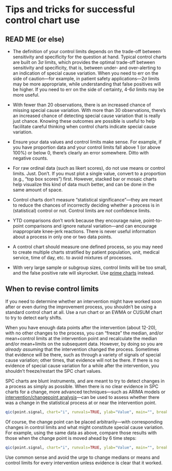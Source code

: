 # Tips and tricks for successful control chart use

## READ ME (or else)

- The definition of your control limits depends on the trade-off between sensitivity and specificity for the question at hand. Typical control charts are built on 3$\sigma$ limits, which provides the optimal trade-off between sensitivity and specificity, that is, between under- and over-alerting to an indication of special cause variation. When you need to err on the side of caution---for example, in patient safety applications---2$\sigma$ limits may be more appropriate, while understanding that false positives will be higher. If you need to err on the side of certainty, 4-6$\sigma$ limits may be more useful.   

- With fewer than 20 observations, there is an increased chance of missing special cause variation. With more than 30 observations, there's an increased chance of detecting special cause variation that is really just chance. Knowing these outcomes are possible is useful to help facilitate careful thinking when control charts indicate special cause variation.       

- Ensure your data values and control limits make sense. For example, if you have proportion data and your control limits fall above 1 (or above 100%) or below 0, there's clearly an error somewhere. Ditto with negative counts.    

- For raw ordinal data (such as likert scores), do not use means or control limits. Just. Don't. If you must plot a single value, convert to a proportion (e.g., "top box scores") first. However, stacked bar or mosaic charts help visualize this kind of data much better, and can be done in the same amount of space.      

- Control charts don't measure "statistical significance"---they are meant to reduce the chances of incorrectly deciding whether a process is in (statistical) control or not. Control limits are *not* confidence limits.       

- YTD comparisons don't work because they encourage naive, point-to-point comparisons and ignore natural variation---and can encourage inappropriate knee-jerk reactions. There is never useful information about a process in only one or two data points.    

- A control chart should measure one defined process, so you may need to create multiple charts stratified by patient population, unit, medical service, time of day, etc. to avoid mixtures of processes.       

- With very large sample or subgroup sizes, control limits will be too small, and the false positive rate will skyrocket. Use [prime charts](#prime) instead.      


## When to revise control limits

If you need to determine whether an intervention might have worked soon after or even during the improvement process, you shouldn't be using a standard control chart at all. Use a run chart or an EWMA or CUSUM chart to try to detect early shifts.

When you have enough data points after the intervention (about 12-20), with no other changes to the process, you can "freeze" the median, and/or mean+control limits at the intervention point and recalculate the median and/or mean+limits on the subsequent data. However, by doing so you are *already assuming* that the intervention changed the process. Sometimes that evidence will be there, such as through a variety of signals of special cause variation; other times, that evidence will not be there. If there is no evidence of special cause variation for a while after the intervention, you shouldn't freeze/restart the SPC chart values. 

SPC charts are blunt instruments, and are meant to try to detect changes in a process as simply as possible. When there is no clear evidence in SPC charts for a change, more advanced techniques---such as ARIMA models or [intervention/changepoint analysis](#changepoint)---can be used to assess whether there was a change in the statistical process at or near the intervention point.  


```r
qic(point.signal, chart="i", runvals=TRUE, ylab="Value", main="", breaks=22)
```

Of course, the change point can be placed arbitrarily---with corresponding changes in control limits and what might constitute special cause variation. For example, using the same data as above, compare those results with those when the change point is moved ahead by 6 time steps:

```r
qic(point.signal, chart="i", runvals=TRUE, ylab="Value", main="", breaks=28)
```


Use common sense and avoid the urge to change medians or means and control limits for every intervention unless evidence is clear that it worked.   
